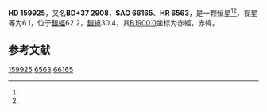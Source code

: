 {{Starbox begin
| name = HD 159925
}}
{{Starbox observe
| epoch = [[J2000.0|J2000.0]]
| constell = {{星座名待查}}<ref name=SIMBAD>{{cite web
 | url=http://simbad.u-strasbg.fr/simbad/sim-id?Ident=HR+6563
 | title =Pulsating variable Star
 | publisher=Centre de Données astronomiques de Strasbourg
 | work=SIMBAD
 | accessdate=2012-07-13}}</ref><ref name=DATA>{{cite web
 | url=http://vizier.u-strasbg.fr/viz-bin/VizieR-5?-out.add=.&-source=5050&-corr=PK=HR&-out.max=9999&HR=6563
 | title=VizieR Detailed Page
 | accessdate=2012-07-13
 | archive-date=2016-03-05
 | archive-url=https://web.archive.org/web/20160305042608/http://vizier.u-strasbg.fr/viz-bin/VizieR-5?-out.add=.&-source=5050&-corr=PK=HR&-out.max=9999&HR=6563
 | dead-url=no
 }}</ref>
| 星官 = 
| ra = {{RA|17|35|42.4}}<ref name=SIMBAD /><ref name=DATA />
| dec = {{DEC|+37|18|6}}<ref name=SIMBAD /><ref name=DATA />
| appmag_v = 6.1<ref name=SIMBAD /><ref name=DATA />
}}
{{Starbox character
| class = G9III<ref name=SIMBAD /><ref name=DATA />
| b-v = 0.98<ref name=SIMBAD /><ref name=DATA />
| u-b = 0.82
:<ref name=SIMBAD /><ref name=DATA />
| r-i = <ref name=SIMBAD /><ref name=DATA />
| variable = 
}}
{{Starbox astrometry
| radial_v = 0.82
| prop_mo_ra = 4
| parallax = 
| p_error = 
}}
{{Starbox catalog
| names =BD+37 2908，[[SAO星表|SAO]] 66165，[[HD星表|HD]] 159925，[[HR星表|HR]] 6563}}
{{Starbox reference |Simbad=HR+6563}}
{{Starbox end}}

'''HD 159925'''，又名'''BD+37 2908'''，'''SAO 66165'''、'''HR 6563'''，是一颗恒星<ref name=SIMBAD /><ref name=DATA />，视星等为6.1，位于[[銀道座標系|銀經]]62.2，[[銀道座標系|銀緯]]30.4，其[[B1900.0|B1900.0]]坐标为赤經{{RA|17|32|16.1}}，赤緯{{DEC|+37|30.4|52}}。

== 参考文献 ==
{{reflist}}

{{star-stub}}

[[Category:HD和HDE天體|159925]]
[[Category:HR天體|6563]]
[[Category:SAO天體|66165]]